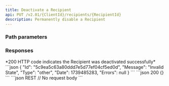 ```yaml
---
title: Deactivate a Recipient
api: PUT /v2.01/{ClientId}/recipients/{RecipientId}
description: Permanently disable a Recipient
---
```



### Path parameters

<RecipientId/>

### Responses

<AccordionGroup>
<Accordion title="200" defaultOpen>
*200 HTTP code indicates the Recipient was deactivated successfully*
</Accordion>
</AccordionGroup>

<AccordionGroup>
<Accordion title="400 - Recipient already deactivated" defaultOpen>
```json
{
    "Id": "5c9ea5c63a80ddd7e5d77ef04cf5ed0d",
    "Message": "Invalid State",
    "Type": "other",
    "Date": 1739485283,
    "Errors": null
}
```
</Accordion>
</AccordionGroup>

<ResponseExample>
```json 200
{}
```
</ResponseExample>

<RequestExample>
```json REST
// No request body
```
</RequestExample>